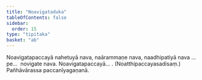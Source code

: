 ```yaml
---
title: "Noavigataduka"
tableOfContents: false
sidebar:
  order: 15
type: "tipitaka"
basket: "ab"
---
```



<DynamicBreadcrumb />

<Division number="413">

<Paragraph number="1267">
Noavigatapaccayā nahetuyā nava, naārammaṇe nava, naadhipatiyā nava …pe…  novigate nava.
</Paragraph>

<Paragraph number="1268">
Noavigatapaccayā… . (Noatthipaccayasadisaṃ.)

</Paragraph>
</Division>

<Paragraph number="1269" type="center">
Pañhāvārassa paccanīyagaṇanā.
</Paragraph>